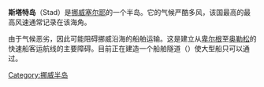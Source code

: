 {{Infobox landform
| name         = Stad
| other_name   = Stadlandet
| image        = Stad ship tunnel original.jpg
| caption      = 
| map_image    = 
| map          = Norway
| location     = {{NOR}}[[韦斯特兰郡|韦斯特兰郡]]
| water_bodies = [[Vanylvsfjorden|Vanylvsfjorden]], [[Sildagapet|Sildagapet]]
| coordinates  = {{coord|62|07|42|N|05|13|17|E|type:landmark_region:NO|format=dms|display=inline,title}}
| elevation    = 
| area         = 
}}
'''斯塔特岛'''（Stad）是[[挪威|挪威]][[塞尔耶|塞尔耶]]的一个半岛。它的气候严酷多风，该国最高的最高风速通常记录在该海角。 

由于气候恶劣，因此可能阻碍挪威沿海的船舶运输。这是建立从[[卑尔根|卑尔根]]至[[奥勒松|奥勒松]]的快速船客运航线的主要障碍。目前正在建造一个船舶隧道（{{Tsl|no|Stad skipstunnel}}）使大型船只可以通过。

{{commonscat}}
{{norway-geo-stub}}
{{normdaten}}
{{DEFAULTSORT:Stad}}
[[Category:挪威半岛|Category:挪威半岛]]